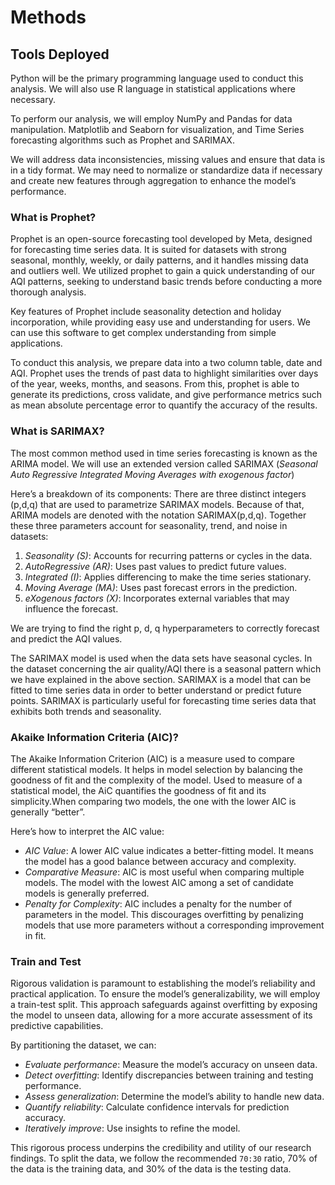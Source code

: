 # Methods

## Tools Deployed
Python will be the primary programming language used to conduct this analysis. We will also use R language in statistical applications where necessary.

To perform our analysis, we will employ NumPy and Pandas for data manipulation. Matplotlib and Seaborn for visualization, and Time Series forecasting algorithms such as Prophet and SARIMAX.

We will address data inconsistencies, missing values and ensure that data is in a tidy format.
We may need to normalize or standardize data if necessary and create new features through aggregation to enhance the model’s performance.

### What is Prophet?
Prophet is an open-source forecasting tool developed by Meta, designed for forecasting time series data. It is suited for datasets with strong seasonal, monthly, weekly, or daily patterns, and it handles missing data and outliers well. We utilized prophet to gain a quick understanding of our AQI patterns, seeking to understand basic trends before conducting a more thorough analysis.

Key features of Prophet include seasonality detection and holiday incorporation, while providing easy use and understanding for users. 
We can use this software to get complex understanding from simple applications.

To conduct this analysis, we prepare data into a two column table, date and AQI. Prophet uses the trends of past data to highlight similarities over days of the year, weeks, months, and seasons. From this, prophet is able to generate its predictions, cross validate, and give performance metrics such as mean absolute percentage error to quantify the accuracy of the results.

### What is SARIMAX?​​​​​​​​​​​​​​​
The most common method used in time series forecasting is known as the ARIMA model. We will use an extended version called SARIMAX (*Seasonal Auto Regressive Integrated Moving Averages with exogenous factor*)

Here's a breakdown of its components: There are three distinct integers (p,d,q) that are used to parametrize SARIMAX models. Because of that, ARIMA models are denoted with the notation SARIMAX(p,d,q).
Together these three parameters account for seasonality, trend, and noise in datasets:

1. *Seasonality (S)*: Accounts for recurring patterns or cycles in the data.
2. *AutoRegressive (AR)*: Uses past values to predict future values.
3. *Integrated (I)*: Applies differencing to make the time series stationary.
4. *Moving Average (MA)*: Uses past forecast errors in the prediction.
5. *eXogenous factors (X)*: Incorporates external variables that may influence the forecast.

We are trying to find the right p, d, q hyperparameters to correctly forecast and predict the AQI values.

The SARIMAX model is used when the data sets have seasonal cycles. In the dataset concerning the air quality/AQI there is a seasonal pattern which we have explained in the above section. SARIMAX is a model that can be fitted to time series data in order to better understand or predict future points. SARIMAX is particularly useful for forecasting time series data that exhibits both trends and seasonality.

### Akaike Information Criteria (AIC)?
The Akaike Information Criterion (AIC) is a measure used to compare different statistical models. It helps in model selection by balancing the goodness of fit and the complexity of the model. Used to measure of a statistical model, the AiC quantifies the goodness of fit and its simplicity.When comparing two models, the one with the lower AIC is generally "better".

Here’s how to interpret the AIC value:

- *AIC Value*: A lower AIC value indicates a better-fitting model. It means the model has a good balance between accuracy and complexity.
- *Comparative Measure*: AIC is most useful when comparing multiple models. The model with the lowest AIC among a set of candidate models is generally preferred.
- *Penalty for Complexity*: AIC includes a penalty for the number of parameters in the model. This discourages overfitting by penalizing models that use more parameters without a corresponding improvement in fit.

### Train and Test
Rigorous validation is paramount to establishing the model's reliability and practical application. To ensure the model's generalizability, we will employ a train-test split. This approach safeguards against overfitting by exposing the model to unseen data, allowing for a more accurate assessment of its predictive capabilities.

By partitioning the dataset, we can:

- *Evaluate performance*: Measure the model's accuracy on unseen data.
- *Detect overfitting*: Identify discrepancies between training and testing performance.
- *Assess generalization*: Determine the model's ability to handle new data.
- *Quantify reliability*: Calculate confidence intervals for prediction accuracy.
- *Iteratively improve*: Use insights to refine the model.

This rigorous process underpins the credibility and utility of our research findings.
To split the data, we follow the recommended `70:30` ratio, 70% of the data is the training data, and 30% of the data is the testing data.